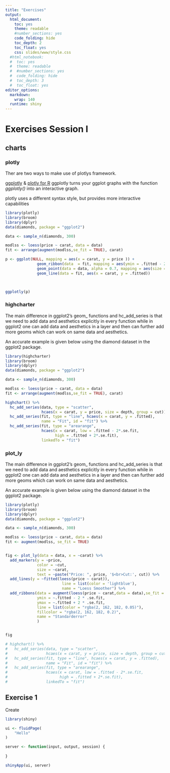 ```yaml
---
title: "Exercises"
output:
  html_document:
    toc: yes
    theme: readable
    #number_sections: yes
    code_folding: hide
    toc_depth: 2
    toc_float: yes
    css: slides/www/style.css
  #html_notebook:
  #  toc: yes
  #  theme: readable
  #  #number_sections: yes
  #  code_folding: hide
  #  toc_depth: 3
  #  toc_float: yes
editor_options:
  markdown:
    wrap: 140
  runtime: shiny
---
```


# Exercises Session I

## charts {.tabset .tabset-pills}
### plotly

Ther are two ways to make use of plotlys framework.  

[ggplotly](https://plotly.com/ggplot2/) & [plotly for R](https://plotly.com/r/)
ggplotly turns your ggplot graphs with the function *ggplotly()* into an interactive graph. 

plotly uses a different syntax style, but provides more interactive capabilities

```r
library(plotly)
library(broom)
library(dplyr)
data(diamonds, package = "ggplot2")

data <- sample_n(diamonds, 300)

modlss <- loess(price ~ carat, data = data)
fit <- arrange(augment(modlss,se_fit = TRUE), carat)

p <- ggplot(NULL, mapping = aes(x = carat, y = price )) +
              geom_ribbon(data  = fit, mapping = aes(ymin = .fitted - 2*.se.fit, ymax = .fitted + 2*.se.fit), fill = "grey70")+
              geom_point(data = data, alpha = 0.7, mapping = aes(size = depth, group = cut, color = cut)) +
              geom_line(data = fit, aes(x = carat, y = .fitted)) 
  


ggplotly(p)
```

 
### highcharter 

The main difference in ggplot2's geom_ functions and hc_add_series is that we need to add data and aesthetics explicitly in every function while in ggplot2 one can add data and aesthetics in a layer and then can further add more geoms which can work on same data and aesthetics.

An accurate example is given below using the diamond dataset in the ggplot2 package.

```r
library(highcharter)
library(broom)
library(dplyr)
data(diamonds, package = "ggplot2")

data <- sample_n(diamonds, 300)

modlss <- loess(price ~ carat, data = data)
fit <- arrange(augment(modlss,se_fit = TRUE), carat)

highchart() %>%
  hc_add_series(data, type = "scatter",
                hcaes(x = carat, y = price, size = depth, group = cut)) %>%
  hc_add_series(fit, type = "line", hcaes(x = carat, y = .fitted),
                name = "Fit", id = "fit") %>%
  hc_add_series(fit, type = "arearange",
                hcaes(x = carat, low = .fitted - 2*.se.fit,
                      high = .fitted + 2*.se.fit),
                linkedTo = "fit")
```

### plot_ly 

The main difference in ggplot2's geom_ functions and hc_add_series is that we need to add data and aesthetics explicitly in every function while in ggplot2 one can add data and aesthetics in a layer and then can further add more geoms which can work on same data and aesthetics.

An accurate example is given below using the diamond dataset in the ggplot2 package.

```r
library(plotly)
library(broom)
library(dplyr)
data(diamonds, package = "ggplot2")

data <- sample_n(diamonds, 300)

modlss <- loess(price ~ carat, data = data)
fit <- augment(modlss, se_fit = TRUE)


fig <- plot_ly(data = data, x = ~carat) %>% 
  add_markers(y = ~price, 
              color = ~cut, 
              size = ~carat, 
              text = ~paste("Price: ", price, '$<br>Cut:', cut)) %>%
  add_lines(y = ~fitted(loess(price ~ carat)),
                         line = list(color = 'lightblue'),
                         name = "Loess Smoother") %>%
  add_ribbons(data = augment(loess(price ~ carat,data = data),se_fit = TRUE), 
              ymin = ~.fitted - 2 * .se.fit,
              ymax = ~.fitted + 2 * .se.fit,
              line = list(color = "rgba(2, 162, 182, 0.05)"),
              fillcolor = "rgba(2, 162, 182, 0.2)",
              name = "Standarderror"
              )


fig

# highchart() %>%
#   hc_add_series(data, type = "scatter",
#                 hcaes(x = carat, y = price, size = depth, group = cut)) %>%
#   hc_add_series(fit, type = "line", hcaes(x = carat, y = .fitted),
#                 name = "Fit", id = "fit") %>%
#   hc_add_series(fit, type = "arearange",
#                 hcaes(x = carat, low = .fitted - 2*.se.fit,
#                       high = .fitted + 2*.se.fit),
#                 linkedTo = "fit")
```

## Exercise 1

Create 

```r

library(shiny)

ui <- fluidPage(
    "Hello"
)

server <- function(input, output, session) {
  
}

shinyApp(ui, server)
```

